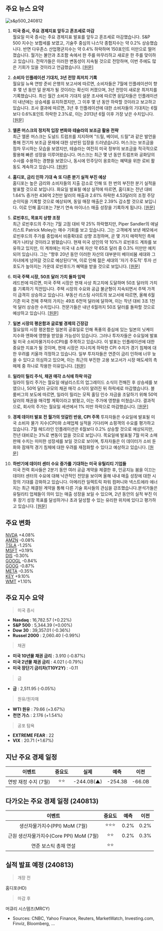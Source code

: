 ## 주요 뉴스 요약

![s&p500_240812](/map/240812.png)

1. **미국 증시, 주요 경제지표 앞두고 혼조세로 마감**  
   월요일 미국 증시는 주요 경제지표 발표를 앞두고 혼조세로 마감했습니다. S&P 500 지수는 보합세를 보였고, 기술주 중심의 나스닥 종합지수는 약 0.2% 상승했습니다. 반면 다우존스 산업평균지수는 약 0.4% 하락하며 150포인트 미만으로 떨어졌습니다. 월가는 불안과 초조함 속에서 한 주를 마무리하고 새로운 한 주를 맞이하고 있습니다. 전략가들은 이러한 변동성이 지속될 것으로 전망하며, 이번 주에도 많은 기회가 있을 것이라고 언급했습니다. [[원문]](https://finance.yahoo.com/news/stock-market-today-nasdaq-edges-higher-dow-drops-as-investors-await-key-signals-on-inflation-economy-200123816.html)

2. **소비자 인플레이션 기대치, 3년 전망 최저치 기록**  
   월요일 뉴욕 연방 준비 은행의 보고서에 따르면, 소비자들은 7월에 인플레이션이 향후 몇 년 동안 덜 문제가 될 것이라는 확신이 커졌으며, 3년 전망이 새로운 최저치를 기록했습니다. 최신 월간 소비자 기대치 설문 조사에 따르면 응답자들은 인플레이션이 내년에는 상승세를 유지하겠지만, 그 이후 몇 년 동안 하락할 것이라고 보고하고 있습니다. 조사 결과에 따르면, 3년 후 인플레이션에 대한 소비자들의 기대치는 6월보다 0.6%포인트 하락한 2.3%로, 이는 2013년 6월 이후 가장 낮은 수치입니다. [[원문]](https://www.cnbc.com/2024/08/12/three-year-inflation-outlook-hits-record-low-in-new-york-fed-consumer-survey.html)

3. **엘론 머스크의 정치적 입장 변화와 테슬라의 보조금 활용 전략**  
    최근 엘론 머스크는 도널드 트럼프를 지지하며 "드릴, 베이비, 드릴"과 같은 발언을 통해 전기차 보조금 문제에 대한 상반된 입장을 드러냈습니다. 머스크는 보조금을 점차 무시하는 모습을 보였지만, 테슬라는 여전히 미국 정부의 보조금을 적극적으로 활용해 빠른 성장을 이루어왔습니다.
   머스크는 최근 몇 년 동안 트럼프와 공화당의 수사를 수용하는 경향을 보였으나, 동시에 민주당이 옹호하는 혜택을 위한 로비 활동도 계속하고 있습니다. [[원문]](https://www.reuters.com/world/us/musk-embraces-trump-scorns-subsidies-tesla-still-lobbies-us-benefits-2024-08-12/)

4. **홈디포, 금리 인하 기대 속 또 다른 분기 실적 부진 예상**  
   홈디포는 높은 금리와 소비자들의 지출 감소로 인해 또 한 번의 부진한 분기 실적을 발표할 것으로 보입니다. 화요일 발표될 예상 실적에 따르면, 홈디포는 전년 대비 1.64% 증가한 436억 2천만 달러의 매출과 2.61% 하락한 4.53달러의 조정 주당 순이익을 기록할 것으로 예상되며, 동일 매장 매출은 2.39% 감소할 것으로 보입니다. 이로 인해 홈디포는 7분기 연속 마이너스 매출 성장을 기록하게 됩니다. [[원문]](https://finance.yahoo.com/news/home-depot-expected-to-see-another-quarter-of-soft-earnings-as-potential-rate-cut-comes-into-view-190619336.html)

5. **로빈후드, 목표치 상향 조정**  
   최근 로빈후드의 주가는 7월 고점 대비 약 25% 하락했지만, Piper Sandler의 애널리스트 Patrick Moley는 매수 기회를 보고 있습니다. 그는 고객에게 보낸 메모에서 로빈후드의 주가를 중립에서 비중확대로 상향 조정하며, 곧 몇 가지 매력적인 촉매제가 나타날 것이라고 밝혔습니다. 현재 미국 성인의 약 10%가 로빈후드 계좌를 보유하고 있지만, 이 계좌에는 미국 내 소매 자산 약 65조 달러 중 0.3% 미만만 예치되어 있습니다. 그는 "향후 20년 동안 이러한 자산의 대부분이 베이비붐 세대와 그 자녀에게 넘어갈 것으로 예상된다"며, 이로 인해 젊은 세대의 '자기 주도적' 투자 선호도가 높아지는 가운데 로빈후드가 혜택을 받을 것으로 보입니다. [[원문]](https://www.marketwatch.com/story/how-robinhood-can-win-a-bigger-piece-of-the-65-trillion-pie-of-investable-assets-097ae150?mod=home-page)

6. **미국 주택 시장, 50조 달러 가치 돌파 임박**  
   레드핀에 따르면, 미국 주택 시장은 현재 사상 최고치에 도달하며 50조 달러의 가치를 기록하기 직전입니다. 주택 시장의 수요와 공급 불균형이 지속되면서 주택 가격이 급격히 상승하고 있습니다. 부동산 리스팅 사이트의 보고서에 따르면, 올해 6월 기준 미국 전체 주택의 가치는 49조 6천억 달러에 달하며, 이는 작년 대비 3조 1천억 달러 상승한 수치입니다. 전문가들은 내년 6월까지 50조 달러를 돌파할 것으로 예상하고 있습니다. [[원문]](https://finance.yahoo.com/news/us-housing-market-verge-hitting-140841398.html)

7. **일본 시장의 평온함과 글로벌 경제의 긴장감**  
   월요일의 시장 평온함은 일본의 공휴일로 인해 폭풍의 중심에 있는 일본의 닛케이 지수와 엔화에 영향을 받았을 가능성이 있습니다. 그러나 투자자들은 수요일에 발표될 미국 소비자물가지수(CPI)를 주목하고 있습니다. 이 발표는 인플레이션에 대한 중요한 지표가 될 것이며, 현재 시장은 지나치게 하락한 CPI 수치가 경기 침체에 대한 우려를 키울까 걱정하고 있습니다. 일부 투자자들은 연준이 금리 인하에 너무 늦을 수 있다고 의심하고 있으며, 이는 최근의 부진한 고용 보고서가 시장 매도세의 촉매제 중 하나로 작용한 이유입니다. [[원문]](https://finance.yahoo.com/news/morning-bid-newfound-market-calm-214936291.html)

8. **일라이 릴리 주식, 채권 매각 소식에 하락 마감**  
   일라이 릴리 주가는 월요일 애널리스트의 업그레이드 소식이 전해진 후 상승세를 보였으나, 50억 달러 규모의 채권 매각 소식이 알려진 뒤 하락세로 마감했습니다. 블룸버그의 보도에 따르면, 일라이 릴리는 모픽 홀딩 인수 자금을 조달하기 위해 50억 달러의 채권을 매각할 계획이라고 밝혔고, 이는 주가에 영향을 미쳤습니다. 결과적으로, 회사의 주가는 월요일 세션에서 1% 미만 하락으로 마감했습니다. [[원문]](https://finance.yahoo.com/news/eli-lilly-stock-finishes-lower-214916768.html)

9. **경제 데이터 발표 전 월가의 엇갈린 반응, CPI 주목**
   투자자들은 수요일에 발표될 미국 소비자 물가 지수(CPI)와 소매업체 실적을 기다리며 쇼핑객의 수요를 평가하고 있습니다. 7월 헤드라인 인플레이션은 6월보다 0.2% 상승할 것으로 예상되지만, 전년 대비로는 3%로 변동이 없을 것으로 보입니다. 목요일에 발표될 7월 미국 소매판매 수치는 미미한 성장세를 보일 것으로 보이며, 투자자들은 이 데이터가 소비 둔화와 잠재적 경기 침체에 대한 우려를 재점화할 수 있다고 예상하고 있습니다. [[원문]](https://www.investing.com/news/economy-news/futures-muted-ahead-of-datapacked-week-with-cpi-in-focus-3565888)

10. **하반기에 데이터 센터 수요 증가를 기대하는 미국 유틸리티 기업들**  
     미국 전력 회사들은 2분기 동안 여러 공급 계약을 체결한 후, 인공지능 붐을 이끄는 데이터 센터의 수요에 대해 낙관적인 전망을 보이며 올해 내내 매출 성장에 대한 시장의 기대를 강화하고 있습니다. 아메리칸 일렉트릭 파워 컴퍼니와 넥스트에라 에너지는 최근 체결된 계약을 통해 다른 기술 회사들의 관심을 강조했습니다.분석가들은 유틸리티 업체들이 의미 있는 매출 성장을 보일 수 있으며, 2년 동안의 실적 부진 이후 장기 성장 목표를 달성하거나 초과 달성할 수 있는 유리한 위치에 있다고 평가하고 있습니다. [[원문]](https://www.investing.com/news/stock-market-news/us-utilities-poised-to-ride-data-center-demand-wave-in-second-half-3567253)

## 주요 변화

[NVDA](https://finance.yahoo.com/quote/NVDA/) +4.08%  
[AMZN](https://finance.yahoo.com/quote/AMZN/) -0.08%  
[TSLA](https://finance.yahoo.com/quote/TSLA/) -1.25%  
[MSFT](https://finance.yahoo.com/quote/MSFT/) +0.19%  
[DIS](https://finance.yahoo.com/quote/DIS/) -0.30%  
[GOOGL](https://finance.yahoo.com/quote/GOOGL/) -0.84%  
[GOOG](https://finance.yahoo.com/quote/GOOG/) -0.87%  
[META](https://finance.yahoo.com/quote/META/) -0.35%  
[KEY](https://finance.yahoo.com/quote/KEY/) +9.10%  
[WMT](https://finance.yahoo.com/quote/WMT/) +1.10%

## 주요 지수 요약

> 미국 증시

- **Nasdaq** : 16,782.57 (+0.22%)
- **S&P 500** : 5,344.39 (+0.00%)
- **Dow 30** : 39,357.01 (-0.36%)
- **Russel 2000** : 2,060.40 (-0.99%)

> 채권

- **미국 10년물 채권 금리** : 3.910 (-0.87%)
- **미국 2년물 채권 금리** : 4.021 (-0.79%)
- **미국 장단기 금리차(T10Y2Y)** : -0.11

> 금

- **금** : 2,511.95 (-0.05%)

> 원유/원자재

- **WTI 원유** : 79.66 (+3.67%)
- **천연 가스** : 2.176 (+1.54%)

> 공포 탐욕

- **EXTREME FEAR** : 22
- **VIX** : 20.71 (+1.67%)

## 지난 주요 경제 일정

|        이벤트        | 중요도 |    실제    |  예측   | 이전   |
| :------------------: | :----: | :--------: | :-----: | ------ |
| 연방 재정 수지 (7월) |  ⭐⭐  | -244.0B(▲) | -254.3B | -66.0B |

## 다가오는 주요 경제 일정 (240813)

|                 이벤트                  | 중요도 | 예측 | 이전 |
| :-------------------------------------: | :----: | :--: | :--: |
|      생산자물가지수(PPI) MoM (7월)      | ⭐⭐⭐ | 0.2% | 0.2% |
| 근원 생산자물가지수(Core PPI) MoM (7월) |  ⭐⭐  | 0.2% | 0.3% |
|          연준 보스틱 총재 연설          |  ⭐⭐  |      |      |

## 실적 발표 예정 (240813)

> 개장 전

홈디포(HD)

> 마감 후

머큐리 시스템즈(MRCY)

- Sources: CNBC, Yahoo Finance, Reuters, MarketWatch, Investing.com, Finviz, Bloomberg, ...
